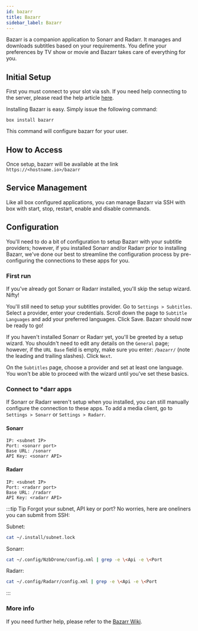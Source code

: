 ```yaml
---
id: bazarr
title: Bazarr
sidebar_label: Bazarr
---
```


Bazarr is a companion application to Sonarr and Radarr. It manages and downloads subtitles based on your requirements. You define your preferences by TV show or movie and Bazarr takes care of everything for you.

## Initial Setup

First you must connect to your slot via ssh. If you need help connecting to the server, please read the help article [here](../getting-started/how-do-i-connect.md).

Installing Bazarr is easy. Simply issue the following command:

```plaintext main
box install bazarr
```

This command will configure bazarr for your user.

## How to Access

Once setup, bazarr will be available at the link `https://<hostname.io>/bazarr`


## Service Management

Like all box configured applications, you can manage Bazarr via SSH with box with start, stop, restart, enable and disable commands.


<SystemdTabs service="bazarr"/>

## Configuration

You'll need to do a bit of configuration to setup Bazarr with your subtitle providers; however, if you installed Sonarr and/or Radarr prior to installing Bazarr, we've done our best to streamline the configuration process by pre-configuring the connections to these apps for you.

### First run

If you've already got Sonarr or Radarr installed, you'll skip the setup wizard. Nifty!

You'll still need to setup your subtitles provider. Go to `Settings > Subtitles`. Select a provider, enter your credentials. Scroll down the page to `Subtitle Languages` and add your preferred languages. Click Save. Bazarr should now be ready to go!


If you haven't installed Sonarr or Radarr yet, you'll be greeted by a setup wizard. You shouldn't need to edit any details on the `General` page; however, if the `URL Base` field is empty, make sure you enter: `/bazarr/` (note the leading and trailing slashes). Click `Next`.

On the `Subtitles` page, choose a provider and set at least one language. You won't be able to proceed with the wizard until you've set these basics.

### Connect to *darr apps
If Sonarr or Radarr weren't setup when you installed, you can still manually configure the connection to these apps. To add a media client, go to `Settings > Sonarr` or `Settings > Radarr`.

#### Sonarr
```plaintext
IP: <subnet IP>
Port: <sonarr port>
Base URL: /sonarr
API Key: <sonarr API>
```
#### Radarr
```plaintext
IP: <subnet IP>
Port: <radarr port>
Base URL: /radarr
API Key: <radarr API>
```

:::tip Tip
Forgot your subnet, API key or port? No worries, here are oneliners you can submit from SSH:

Subnet:
```bash
cat ~/.install/subnet.lock
```

Sonarr:
```bash
cat ~/.config/NzbDrone/config.xml | grep -e \<Api -e \<Port
```
Radarr:
```bash
cat ~/.config/Radarr/config.xml | grep -e \<Api -e \<Port
```
:::

### More info

If you need further help, please refer to the [Bazarr Wiki](https://github.com/morpheus65535/bazarr/wiki).